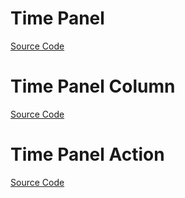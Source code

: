 
<Meta of={TimePanelStories} />

# Time Panel

<Description of={TimePanel} />

[Source Code](https://github.com/Mezzanine-UI/mezzanine/blob/main/packages/react/src/TimePanel/TimePanel.tsx)

<ArgsTable of={TimePanel} />

# Time Panel Column

<Description of={TimePanelColumn} />

[Source Code](https://github.com/Mezzanine-UI/mezzanine/blob/main/packages/react/src/TimePanel/TimePanelColumn.tsx)

<ArgsTable of={TimePanelColumn} />

# Time Panel Action

<Description of={TimePanelAction} />

[Source Code](https://github.com/Mezzanine-UI/mezzanine/blob/main/packages/react/src/TimePanel/TimePanelAction.tsx)

<ArgsTable of={TimePanelAction} />
